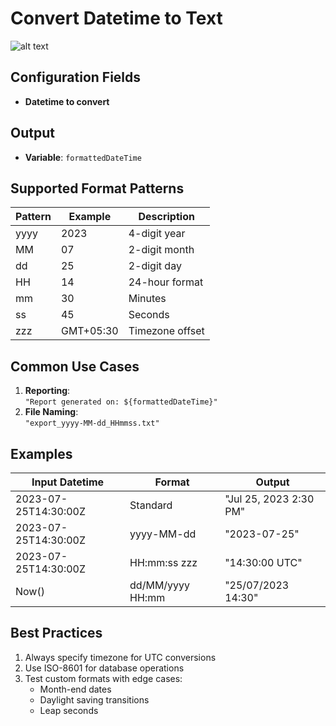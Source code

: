 # Convert Datetime to Text

![alt text](../../../assets/text-action/convert-datetime-to-text.png)

## Configuration Fields
- **Datetime to convert**

## Output
- **Variable**: `formattedDateTime`  


## Supported Format Patterns
| Pattern | Example          | Description           |
|---------|-----------------|-----------------------|
| yyyy    | 2023            | 4-digit year         |
| MM      | 07              | 2-digit month        |
| dd      | 25              | 2-digit day          |
| HH      | 14              | 24-hour format       |
| mm      | 30              | Minutes              |
| ss      | 45              | Seconds              |
| zzz     | GMT+05:30       | Timezone offset      |

## Common Use Cases
1. **Reporting**:  
   `"Report generated on: ${formattedDateTime}"`
2. **File Naming**:  
   `"export_yyyy-MM-dd_HHmmss.txt"`


## Examples
| Input Datetime       | Format          | Output                     |
|----------------------|-----------------|----------------------------|
| 2023-07-25T14:30:00Z | Standard        | "Jul 25, 2023 2:30 PM"     |
| 2023-07-25T14:30:00Z | yyyy-MM-dd      | "2023-07-25"               |
| 2023-07-25T14:30:00Z | HH:mm:ss zzz    | "14:30:00 UTC"             |
| Now()                | dd/MM/yyyy HH:mm| "25/07/2023 14:30"         |

## Best Practices

1. Always specify timezone for UTC conversions
2. Use ISO-8601 for database operations
3. Test custom formats with edge cases:
   - Month-end dates
   - Daylight saving transitions
   - Leap seconds